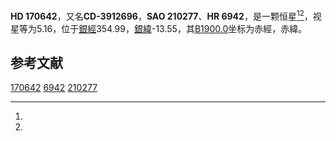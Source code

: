 {{Starbox begin
| name = HD 170642
}}
{{Starbox observe
| epoch = [[J2000.0|J2000.0]]
| constell = {{星座名待查}}<ref name=SIMBAD>{{cite web
 | url=http://simbad.u-strasbg.fr/simbad/sim-id?Ident=HR+6942
 | title =Pulsating variable Star
 | publisher=Centre de Données astronomiques de Strasbourg
 | work=SIMBAD
 | accessdate=2012-07-13}}</ref><ref name=DATA>{{cite web
 | url=http://vizier.u-strasbg.fr/viz-bin/VizieR-5?-out.add=.&-source=5050&-corr=PK=HR&-out.max=9999&HR=6942
 | title=VizieR Detailed Page
 | accessdate=2012-07-13
 | archive-date=2016-03-04
 | archive-url=https://web.archive.org/web/20160304234509/http://vizier.u-strasbg.fr/viz-bin/VizieR-5?-out.add=.&-source=5050&-corr=PK=HR&-out.max=9999&HR=6942
 | dead-url=no
 }}</ref>
| 星官 = 
| ra = {{RA|18|32|21.4}}<ref name=SIMBAD /><ref name=DATA />
| dec = {{DEC|-39|42|14}}<ref name=SIMBAD /><ref name=DATA />
| appmag_v = 5.16<ref name=SIMBAD /><ref name=DATA />
}}
{{Starbox character
| class = A3Vn<ref name=SIMBAD /><ref name=DATA />
| b-v = 0.08<ref name=SIMBAD /><ref name=DATA />
| u-b = <ref name=SIMBAD /><ref name=DATA />
| r-i = <ref name=SIMBAD /><ref name=DATA />
| variable = 
}}
{{Starbox astrometry
| radial_v = 
| prop_mo_ra = -6
| parallax = 0.022
| p_error = 
}}
{{Starbox catalog
| names =CD-3912696，[[SAO星表|SAO]] 210277，[[HD星表|HD]] 170642，[[HR星表|HR]] 6942}}
{{Starbox reference |Simbad=HR+6942}}
{{Starbox end}}

'''HD 170642'''，又名'''CD-3912696'''，'''SAO 210277'''、'''HR 6942'''，是一颗恒星<ref name=SIMBAD /><ref name=DATA />，视星等为5.16，位于[[銀道座標系|銀經]]354.99，[[銀道座標系|銀緯]]-13.55，其[[B1900.0|B1900.0]]坐标为赤經{{RA|18|25|23.4}}，赤緯{{DEC|-39|-13.55|22}}。

== 参考文献 ==
{{reflist}}

{{star-stub}}

[[Category:HD和HDE天體|170642]]
[[Category:HR天體|6942]]
[[Category:SAO天體|210277]]